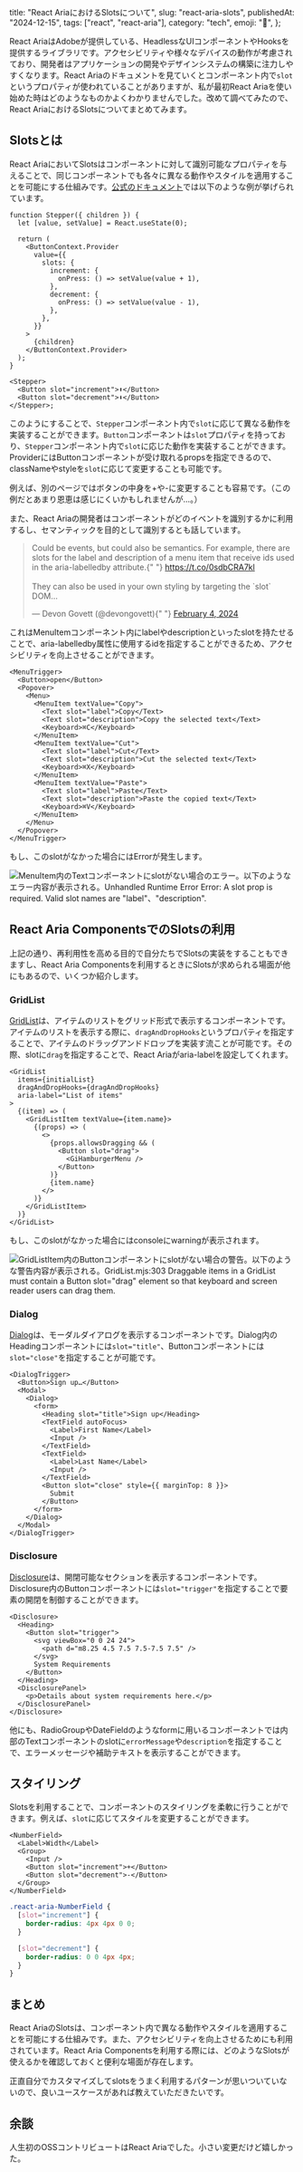 
  title: "React AriaにおけるSlotsについて",
  slug: "react-aria-slots",
  publishedAt: "2024-12-15",
  tags: ["react", "react-aria"],
  category: "tech",
  emoji: "🎰",
};

React AriaはAdobeが提供している、HeadlessなUIコンポーネントやHooksを提供するライブラリです。アクセシビリティや様々なデバイスの動作が考慮されており、開発者はアプリケーションの開発やデザインシステムの構築に注力しやすくなります。React Ariaのドキュメントを見ていくとコンポーネント内で`slot`というプロパティが使われていることがありますが、私が最初React Ariaを使い始めた時はどのようなものかよくわかりませんでした。改めて調べてみたので、React AriaにおけるSlotsについてまとめてみます。

## Slotsとは

React AriaにおいてSlotsはコンポーネントに対して識別可能なプロパティを与えることで、同じコンポーネントでも各々に異なる動作やスタイルを適用することを可能にする仕組みです。[公式のドキュメント](https://react-spectrum.adobe.com/react-aria/advanced.html#slots)では以下のような例が挙げられています。

```tsx
function Stepper({ children }) {
  let [value, setValue] = React.useState(0);

  return (
    <ButtonContext.Provider
      value={{
        slots: {
          increment: {
            onPress: () => setValue(value + 1),
          },
          decrement: {
            onPress: () => setValue(value - 1),
          },
        },
      }}
    >
      {children}
    </ButtonContext.Provider>
  );
}

<Stepper>
  <Button slot="increment">⬆</Button>
  <Button slot="decrement">⬇</Button>
</Stepper>;
```

このようにすることで、`Stepper`コンポーネント内で`slot`に応じて異なる動作を実装することができます。`Button`コンポーネントは`slot`プロパティを持っており、`Stepper`コンポーネント内で`slot`に応じた動作を実装することができます。ProviderにはButtonコンポーネントが受け取れるpropsを指定できるので、classNameやstyleを`slot`に応じて変更することも可能です。

例えば、別のページではボタンの中身を+や-に変更することも容易です。（この例だとあまり恩恵は感じにくいかもしれませんが...。）

また、React Ariaの開発者はコンポーネントがどのイベントを識別するかに利用するし、セマンティックを目的として識別するとも話しています。

<div className="flex justify-center">

<blockquote className="twitter-tweet">
  <p lang="en" dir="ltr">
    Could be events, but could also be semantics. For example, there are slots
    for the label and description of a menu item that receive ids used in the
    aria-labelledby attribute.{" "}
    <a href="https://t.co/0sdbCRA7kl">https://t.co/0sdbCRA7kl</a>
    <br></br>They can also be used in your own styling by targeting the `slot`
    DOM…
  </p>
  &mdash; Devon Govett (@devongovett){" "}
  <a href="https://twitter.com/devongovett/status/1754003760039317553?ref_src=twsrc%5Etfw">
    February 4, 2024
  </a>
</blockquote>
<script
  async
  src="https://platform.twitter.com/widgets.js"
  charset="utf-8"
></script>

</div>

これはMenuItemコンポーネント内にlabelやdescriptionといったslotを持たせることで、aria-labelledby属性に使用するidを指定することができるため、アクセシビリティを向上させることができます。

```tsx
<MenuTrigger>
  <Button>open</Button>
  <Popover>
    <Menu>
      <MenuItem textValue="Copy">
        <Text slot="label">Copy</Text>
        <Text slot="description">Copy the selected text</Text>
        <Keyboard>⌘C</Keyboard>
      </MenuItem>
      <MenuItem textValue="Cut">
        <Text slot="label">Cut</Text>
        <Text slot="description">Cut the selected text</Text>
        <Keyboard>⌘X</Keyboard>
      </MenuItem>
      <MenuItem textValue="Paste">
        <Text slot="label">Paste</Text>
        <Text slot="description">Paste the copied text</Text>
        <Keyboard>⌘V</Keyboard>
      </MenuItem>
    </Menu>
  </Popover>
</MenuTrigger>
```

もし、このslotがなかった場合にはErrorが発生します。

![MenuItem内のTextコンポーネントにslotがない場合のエラー。以下のようなエラー内容が表示される。Unhandled Runtime Error
Error: A slot prop is required. Valid slot names are "label"、"description".](/react-aria-slots/slot-required-error.png)

## React Aria ComponentsでのSlotsの利用

上記の通り、再利用性を高める目的で自分たちでSlotsの実装をすることもできますし、React Aria Componentsを利用するときにSlotsが求められる場面が他にもあるので、いくつか紹介します。

### GridList

[GridList](https://react-spectrum.adobe.com/react-aria/GridList.html)は、アイテムのリストをグリッド形式で表示するコンポーネントです。アイテムのリストを表示する際に、`dragAndDropHooks`というプロパティを指定することで、アイテムのドラッグアンドドロップを実装す流ことが可能です。その際、slotに`drag`を指定することで、React Ariaがaria-labelを設定してくれます。

```tsx
<GridList
  items={initialList}
  dragAndDropHooks={dragAndDropHooks}
  aria-label="List of items"
>
  {(item) => (
    <GridListItem textValue={item.name}>
      {(props) => (
        <>
          {props.allowsDragging && (
            <Button slot="drag">
              <GiHamburgerMenu />
            </Button>
          )}
          {item.name}
        </>
      )}
    </GridListItem>
  )}
</GridList>
```

もし、このslotがなかった場合にはconsoleにwarningが表示されます。

![GridListItem内のButtonコンポーネントにslotがない場合の警告。以下のような警告内容が表示される。GridList.mjs:303 Draggable items in a GridList must contain a Button slot="drag" element so that keyboard and screen reader users can drag them.](/react-aria-slots/drag-slot-required-warning.png)

### Dialog

[Dialog](https://react-spectrum.adobe.com/react-aria/Dialog.html#dialog)は、モーダルダイアログを表示するコンポーネントです。Dialog内のHeadingコンポーネントには`slot="title"`、Buttonコンポーネントには`slot="close"`を指定することが可能です。

```tsx
<DialogTrigger>
  <Button>Sign up…</Button>
  <Modal>
    <Dialog>
      <form>
        <Heading slot="title">Sign up</Heading>
        <TextField autoFocus>
          <Label>First Name</Label>
          <Input />
        </TextField>
        <TextField>
          <Label>Last Name</Label>
          <Input />
        </TextField>
        <Button slot="close" style={{ marginTop: 8 }}>
          Submit
        </Button>
      </form>
    </Dialog>
  </Modal>
</DialogTrigger>
```

### Disclosure

[Disclosure](https://react-spectrum.adobe.com/react-aria/Disclosure.html)は、開閉可能なセクションを表示するコンポーネントです。Disclosure内のButtonコンポーネントには`slot="trigger"`を指定することで要素の開閉を制御することができます。

```tsx
<Disclosure>
  <Heading>
    <Button slot="trigger">
      <svg viewBox="0 0 24 24">
        <path d="m8.25 4.5 7.5 7.5-7.5 7.5" />
      </svg>
      System Requirements
    </Button>
  </Heading>
  <DisclosurePanel>
    <p>Details about system requirements here.</p>
  </DisclosurePanel>
</Disclosure>
```

他にも、RadioGroupやDateFieldのようなformに用いるコンポーネントでは内部のTextコンポーネントのslotに`errorMessage`や`description`を指定することで、エラーメッセージや補助テキストを表示することができます。

## スタイリング

Slotsを利用することで、コンポーネントのスタイリングを柔軟に行うことができます。例えば、`slot`に応じてスタイルを変更することができます。

```tsx
<NumberField>
  <Label>Width</Label>
  <Group>
    <Input />
    <Button slot="increment">+</Button>
    <Button slot="decrement">-</Button>
  </Group>
</NumberField>
```

```css
.react-aria-NumberField {
  [slot="increment"] {
    border-radius: 4px 4px 0 0;
  }

  [slot="decrement"] {
    border-radius: 0 0 4px 4px;
  }
}
```

## まとめ

React AriaのSlotsは、コンポーネント内で異なる動作やスタイルを適用することを可能にする仕組みです。また、アクセシビリティを向上させるためにも利用されています。React Aria Componentsを利用する際には、どのようなSlotsが使えるかを確認しておくと便利な場面が存在します。

正直自分でカスタマイズしてslotsをうまく利用するパターンが思いついていないので、良いユースケースがあれば教えていただきたいです。

## 余談

人生初のOSSコントリビュートはReact Ariaでした。小さい変更だけど嬉しかった。

<ContentLinkCard url="https://github.com/adobe/react-spectrum/pull/7014" />
